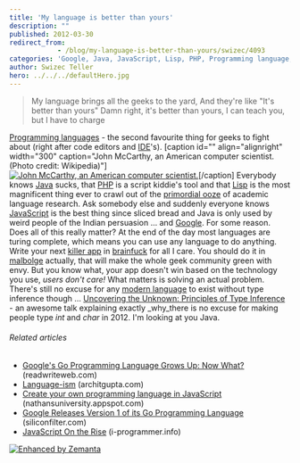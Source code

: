 ```yaml
---
title: 'My language is better than yours'
description: ""
published: 2012-03-30
redirect_from: 
            - /blog/my-language-is-better-than-yours/swizec/4093
categories: 'Google, Java, JavaScript, Lisp, PHP, Programming language, Uncategorized, Wikipedia'
author: Swizec Teller
hero: ../../../defaultHero.jpg
---
```

> My language brings all the geeks to the yard, And they're like "It's better than yours" Damn right, it's better than yours, I can teach you, but I have to charge

[Programming languages](http://en.wikipedia.org/wiki/Programming_language "Programming language") - the second favourite thing for geeks to fight about (right after code editors and [IDE](http://en.wikipedia.org/wiki/Integrated_development_environment "Integrated development environment")'s). \[caption id="" align="alignright" width="300" caption="John McCarthy, an American computer scientist. (Photo credit: Wikipedia)"][![John McCarthy, an American computer scientist.](http://upload.wikimedia.org/wikipedia/commons/thumb/4/49/John_McCarthy_Stanford.jpg/300px-John_McCarthy_Stanford.jpg "John McCarthy, an American computer scientist.")](http://commons.wikipedia.org/wiki/File:John_McCarthy_Stanford.jpg)\[/caption] Everybody knows [Java](http://www.oracle.com/technetwork/java/ "Java (programming language)") sucks, that [PHP](http://www.php.net "PHP") is a script kiddie's tool and that [Lisp](http://en.wikipedia.org/wiki/Lisp_%28programming_language%29 "Lisp (programming language)") is the most magnificent thing ever to crawl out of the [primordial ooze](http://en.wikipedia.org/wiki/Abiogenesis "Abiogenesis") of academic language research. Ask somebody else and suddenly everyone knows [JavaScript](http://en.wikipedia.org/wiki/JavaScript "JavaScript") is the best thing since sliced bread and Java is only used by weird people of the Indian persuasion ... and [Google](http://google.com "Google"). For some reason. Does all of this really matter? At the end of the day most languages are turing complete, which means you can use any language to do anything. Write your next [killer app](http://en.wikipedia.org/wiki/Killer_application "Killer application") in [brainfuck](http://en.wikipedia.org/wiki/Brainfuck) for all I care. You should do it in [malbolge](http://en.wikipedia.org/wiki/Malbolge) actually, that will make the whole geek community green with envy. But you know what, your app doesn't win based on the technology you use, _users don't care!_ What matters is solving an actual problem. There's still no excuse for any [modern language](http://en.wikipedia.org/wiki/Modern_language "Modern language") to exist without type inference though ... [Uncovering the Unknown: Principles of Type Inference](http://screencasts.chariotsolutions.com/webpage/2011/10) - an awesome talk explaining exactly _why_there is no excuse for making people type _int_ and _char_ in 2012. I'm looking at you Java.

###### Related articles

- [Google's Go Programming Language Grows Up: Now What?](http://www.readwriteweb.com/cloud/2012/03/googles-go-programming-languag.php) (readwriteweb.com)
- [Language-ism](http://blog.architgupta.com/language-ism) (architgupta.com)
- [Create your own programming language in JavaScript](http://nathansuniversity.appspot.com/) (nathansuniversity.appspot.com)
- [Google Releases Version 1 of its Go Programming Language](http://siliconfilter.com/google-releases-version-1-of-its-go-programming-language/) (siliconfilter.com)
- [JavaScript On the Rise](http://www.i-programmer.info/news/98-languages/3926-javascript-on-the-rise.html) (i-programmer.info)

[![Enhanced by Zemanta](http://img.zemanta.com/zemified_e.png?x-id=f3a6fcd8-eba5-42be-9a69-97a7bf3b8da7)](http://www.zemanta.com/ "Enhanced by Zemanta")